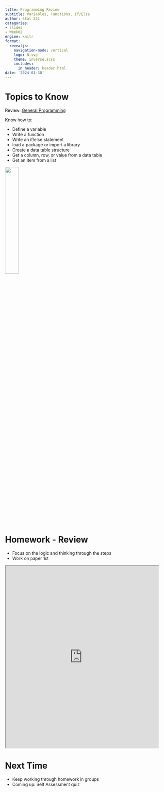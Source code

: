 ```yaml
---
title: Programming Review
subtitle: Variables, Functions, If/Else
author: Stat 251
categories:
- slides
- Week02
engine: knitr
format:
  revealjs:
    navigation-mode: vertical
    logo: N.svg
    theme: inverse.scss
    includes:
      in_header: header.html
date: '2024-01-30'
---
```


# Topics to Know

Review: [General Programming](https://srvanderplas.github.io/stat-computing-r-python/part-gen-prog/00-gen-prog.html)

Know how to:

- Define a variable
- Write a function
- Write an if/else statement
- load a package or import a library
- Create a data table structure
- Get a column, row, or value from a data table
- Get an item from a list

![](fig/programming-why.gif){.absolute bottom="50%" right="10px" width="30%"}


# Homework - Review

- Focus on the logic and thinking through the steps
- Work on paper 1st

```{=html}
<iframe width="100%" height = "600px" src="https://srvanderplas.github.io/unl-stat251/homework/02-review.html"></iframe>
```


# Next Time

- Keep working through homework in groups
- Coming up: Self Assessment quiz
